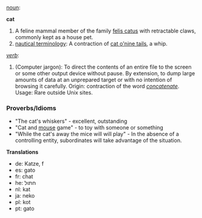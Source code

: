 [[noun]]:

'''cat'''

#A feline mammal member of the family [[felis catus]] with retractable claws, commonly kept as a house pet.
#[[nautical terminology]]: A contraction of [[cat o'nine tails]], a whip.

''[[verb]]'':
#(Computer jargon): To direct the contents of an entire file to the screen or some other output device without pause. By extension, to dump large amounts of data at an unprepared target or with no intention of browsing it carefully. Origin: contraction of the word ''[[concatenate]]''. Usage: Rare outside Unix sites. 

===Proverbs/Idioms===
* "The cat's whiskers" - excellent, outstanding
* "Cat and [[mouse]] game" - to toy with someone or something
* "While the cat's away the mice will will play" - In the absence of a controlling entity, subordinates will take advantage of the situation.

'''Translations'''

*de: Katze, f
*es: gato
*fr: chat
*he: חתול
*nl: kat
*ja: neko
*pl: kot
*pt: gato